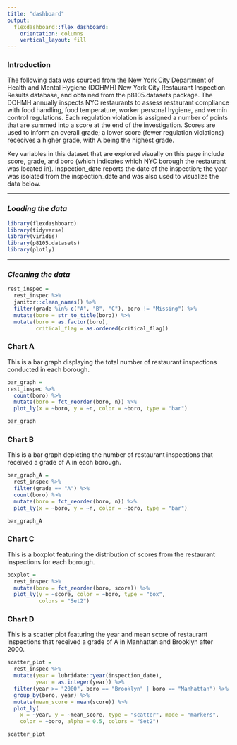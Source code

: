 ```yaml
---
title: "dashboard"
output: 
  flexdashboard::flex_dashboard:
    orientation: columns
    vertical_layout: fill
---
```



### Introduction

The following data was sourced from the New York City Department of Health and Mental Hygiene (DOHMH) New York City Restaurant Inspection Results database, and obtained from the p8105.datasets package. The DOHMH annually inspects NYC restaurants to assess restaurant compliance with food handling, food temperature, worker personal hygiene, and vermin control regulations. Each regulation violation is assigned a number of points that are summed into a score at the end of the investigation. Scores are used to inform an overall grade; a lower score (fewer regulation violations) rececives a higher grade, with A being the highest grade.

Key variables in this dataset that are explored visually on this page include score, grade, and boro (which indicates which NYC borough the restaurant was located in). Inspection_date reports the date of the inspection; the year was isolated from the inspection_date and was also used to visualize the data below.

-----------------------------------------------------------------------

### _Loading the data_

```r
library(flexdashboard)
library(tidyverse)
library(viridis)
library(p8105.datasets)
library(plotly)

```


-----------------------------------------------------------------------

### _Cleaning the data_

```r
rest_inspec = 
  rest_inspec %>%
  janitor::clean_names() %>%
  filter(grade %in% c("A", "B", "C"), boro != "Missing") %>% 
  mutate(boro = str_to_title(boro)) %>%
  mutate(boro = as.factor(boro),
         critical_flag = as.ordered(critical_flag))

```



### Chart A

This is a bar graph displaying the total number of restaurant inspections conducted in each borough. 

```r
bar_graph =
rest_inspec %>% 
  count(boro) %>% 
  mutate(boro = fct_reorder(boro, n)) %>% 
  plot_ly(x = ~boro, y = ~n, color = ~boro, type = "bar")

bar_graph

```



### Chart B

This is a bar graph depicting the number of restaurant inspections that received a grade of A in each borough.

```r
bar_graph_A =
  rest_inspec %>% 
  filter(grade == "A") %>%
  count(boro) %>% 
  mutate(boro = fct_reorder(boro, n)) %>% 
  plot_ly(x = ~boro, y = ~n, color = ~boro, type = "bar")

bar_graph_A

```



### Chart C

This is a boxplot featuring the distribution of scores from the restaurant inspections for each borough.

```r
boxplot = 
  rest_inspec %>%
  mutate(boro = fct_reorder(boro, score)) %>% 
  plot_ly(y = ~score, color = ~boro, type = "box",
          colors = "Set2")


```



### Chart D

This is a scatter plot featuring the year and mean score of restaurant inspections that received a grade of A in Manhattan and Brooklyn after 2000.

```r
scatter_plot =
  rest_inspec %>%
  mutate(year = lubridate::year(inspection_date),
         year = as.integer(year)) %>%
  filter(year >= "2000", boro == "Brooklyn" | boro == "Manhattan") %>%
  group_by(boro, year) %>%
  mutate(mean_score = mean(score)) %>%
  plot_ly(
    x = ~year, y = ~mean_score, type = "scatter", mode = "markers",
    color = ~boro, alpha = 0.5, colors = "Set2")

scatter_plot


```









